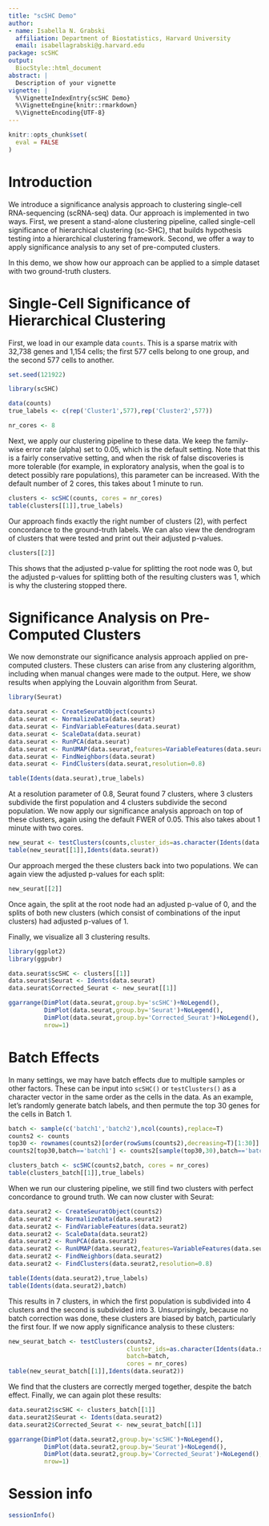 ```yaml
---
title: "scSHC Demo"
author:
- name: Isabella N. Grabski
  affiliation: Department of Biostatistics, Harvard University
  email: isabellagrabski@g.harvard.edu
package: scSHC
output:
  BiocStyle::html_document
abstract: |
  Description of your vignette
vignette: |
  %\VignetteIndexEntry{scSHC Demo}
  %\VignetteEngine{knitr::rmarkdown}
  %\VignetteEncoding{UTF-8}
---
```


```r
knitr::opts_chunk$set(
  eval = FALSE
)
```

# Introduction

We introduce a significance analysis approach to clustering single-cell RNA-sequencing (scRNA-seq) data. Our approach is implemented in two ways. First, we present a stand-alone clustering pipeline, called single-cell significance of hierarchical clustering (sc-SHC), that builds hypothesis testing into a hierarchical clustering framework. Second, we offer a way to apply significance analysis to any set of pre-computed clusters. 

In this demo, we show how our approach can be applied to a simple dataset with two ground-truth clusters.

# Single-Cell Significance of Hierarchical Clustering

First, we load in our example data `counts`. This is a sparse matrix with 32,738 genes and 1,154 cells; the first 577 cells belong to one group, and the second 577 cells to another.

```r
set.seed(121922)

library(scSHC)

data(counts)
true_labels <- c(rep('Cluster1',577),rep('Cluster2',577))

nr_cores <- 8
```

Next, we apply our clustering pipeline to these data. We keep the family-wise error rate (alpha) set to 0.05, which is the default setting. Note that this is a fairly conservative setting, and when the risk of false discoveries is more tolerable (for example, in exploratory analysis, when the goal is to detect possibly rare populations), this parameter can be increased. With the default number of 2 cores, this takes about 1 minute to run.

```r
clusters <- scSHC(counts, cores = nr_cores)
table(clusters[[1]],true_labels)
```

Our approach finds exactly the right number of clusters (2), with perfect concordance to the ground-truth labels. We can also view the dendrogram of clusters that were tested and print out their adjusted p-values.

```r
clusters[[2]]
```

This shows that the adjusted p-value for splitting the root node was 0, but the adjusted p-values for splitting both of the resulting clusters was 1, which is why the clustering stopped there.

# Significance Analysis on Pre-Computed Clusters

We now demonstrate our significance analysis approach applied on pre-computed clusters. These clusters can arise from any clustering algorithm, including when manual changes were made to the output. Here, we show results when applying the Louvain algorithm from Seurat.

```r
library(Seurat)

data.seurat <- CreateSeuratObject(counts)
data.seurat <- NormalizeData(data.seurat)
data.seurat <- FindVariableFeatures(data.seurat)
data.seurat <- ScaleData(data.seurat)
data.seurat <- RunPCA(data.seurat)
data.seurat <- RunUMAP(data.seurat,features=VariableFeatures(data.seurat))
data.seurat <- FindNeighbors(data.seurat)
data.seurat <- FindClusters(data.seurat,resolution=0.8)

table(Idents(data.seurat),true_labels)
```

At a resolution parameter of 0.8, Seurat found 7 clusters, where 3 clusters subdivide the first population and 4 clusters subdivide the second population. We now apply our significance analysis approach on top of these clusters, again using the default FWER of 0.05. This also takes about 1 minute with two cores.

```r
new_seurat <- testClusters(counts,cluster_ids=as.character(Idents(data.seurat)), cores = nr_cores)
table(new_seurat[[1]],Idents(data.seurat))
```

Our approach merged the these clusters back into two populations. We can again view the adjusted p-values for each split:

```r
new_seurat[[2]]
```

Once again, the split at the root node had an adjusted p-value of 0, and the splits of both new clusters (which consist of combinations of the input clusters) had adjusted p-values of 1.

Finally, we visualize all 3 clustering results.

```r
library(ggplot2)
library(ggpubr)

data.seurat$scSHC <- clusters[[1]]
data.seurat$Seurat <- Idents(data.seurat)
data.seurat$Corrected_Seurat <- new_seurat[[1]]

ggarrange(DimPlot(data.seurat,group.by='scSHC')+NoLegend(),
          DimPlot(data.seurat,group.by='Seurat')+NoLegend(),
          DimPlot(data.seurat,group.by='Corrected_Seurat')+NoLegend(),
          nrow=1)
```

# Batch Effects

In many settings, we may have batch effects due to multiple samples or other factors. These can be input into `scSHC()` or `testClusters()` as a character vector in the same order as the cells in the data. As an example, let's randomly generate batch labels, and then permute the top 30 genes for the cells in Batch 1.

```r
batch <- sample(c('batch1','batch2'),ncol(counts),replace=T)
counts2 <- counts
top30 <- rownames(counts2)[order(rowSums(counts2),decreasing=T)[1:30]]
counts2[top30,batch=='batch1'] <- counts2[sample(top30,30),batch=='batch1']

clusters_batch <- scSHC(counts2,batch, cores = nr_cores)
table(clusters_batch[[1]],true_labels)
```

When we run our clustering pipeline, we still find two clusters with perfect concordance to ground truth. We can now cluster with Seurat:

```r
data.seurat2 <- CreateSeuratObject(counts2)
data.seurat2 <- NormalizeData(data.seurat2)
data.seurat2 <- FindVariableFeatures(data.seurat2)
data.seurat2 <- ScaleData(data.seurat2)
data.seurat2 <- RunPCA(data.seurat2)
data.seurat2 <- RunUMAP(data.seurat2,features=VariableFeatures(data.seurat2))
data.seurat2 <- FindNeighbors(data.seurat2)
data.seurat2 <- FindClusters(data.seurat2,resolution=0.8)

table(Idents(data.seurat2),true_labels)
table(Idents(data.seurat2),batch)
```

This results in 7 clusters, in which the first population is subdivided into 4 clusters and the second is subdivided into 3. Unsurprisingly, because no batch correction was done, these clusters are biased by batch, particularly the first four. If we now apply significance analysis to these clusters:

```r
new_seurat_batch <- testClusters(counts2,
                                 cluster_ids=as.character(Idents(data.seurat2)),
                                 batch=batch,
                                 cores = nr_cores)
table(new_seurat_batch[[1]],Idents(data.seurat2))
```

We find that the clusters are correctly merged together, despite the batch effect. Finally, we can again plot these results:

```r
data.seurat2$scSHC <- clusters_batch[[1]]
data.seurat2$Seurat <- Idents(data.seurat2)
data.seurat2$Corrected_Seurat <- new_seurat_batch[[1]]

ggarrange(DimPlot(data.seurat2,group.by='scSHC')+NoLegend(),
          DimPlot(data.seurat2,group.by='Seurat')+NoLegend(),
          DimPlot(data.seurat2,group.by='Corrected_Seurat')+NoLegend(),
          nrow=1)
```

# Session info {.unnumbered}

```r
sessionInfo()
```
